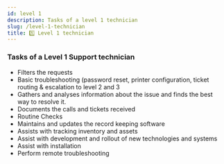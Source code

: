 ```yaml
---
id: level 1
description: Tasks of a level 1 technician
slug: /level-1-technician
title: 1️⃣ Level 1 technician
---
```




### Tasks of a Level 1 Support technician

- Filters the requests
- Basic troubleshooting (password reset, printer configuration, ticket routing & escalation to level 2 and 3
- Gathers and analyses information about the issue and finds the best way to resolve it.
- Documents the calls and tickets received
- Routine Checks
- Maintains and updates the record keeping software
- Assists with tracking inventory and assets
- Assist with development and rollout of new technologies and systems
- Assist with installation
- Perform remote troubleshooting